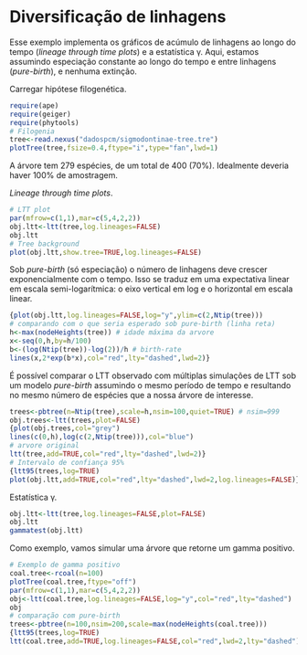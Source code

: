 # Diversificação de linhagens

Esse exemplo implementa os gráficos de acúmulo de linhagens ao longo do tempo (*lineage through time plots*) e a estatística γ. Aqui, estamos assumindo especiação constante ao longo do tempo e entre linhagens (*pure-birth*), e nenhuma extinção.

Carregar hipótese filogenética.
```r
require(ape)
require(geiger)
require(phytools)
# Filogenia
tree<-read.nexus("dadospcm/sigmodontinae-tree.tre")
plotTree(tree,fsize=0.4,ftype="i",type="fan",lwd=1)
```
A árvore tem 279 espécies, de um total de 400 (70%). Idealmente deveria haver 100% de amostragem.

*Lineage through time plots*.
```r
# LTT plot
par(mfrow=c(1,1),mar=c(5,4,2,2))
obj.ltt<-ltt(tree,log.lineages=FALSE)
obj.ltt
# Tree background
plot(obj.ltt,show.tree=TRUE,log.lineages=FALSE)
```

Sob *pure-birth* (só especiação) o número de linhagens deve crescer exponencialmente com o tempo. Isso se traduz em uma expectativa linear em escala semi-logarítmica: o eixo vertical em log e o horizontal em escala linear.
```r
{plot(obj.ltt,log.lineages=FALSE,log="y",ylim=c(2,Ntip(tree)))
# comparando com o que seria esperado sob pure-birth (linha reta)
h<-max(nodeHeights(tree)) # idade máxima da arvore
x<-seq(0,h,by=h/100)
b<-(log(Ntip(tree))-log(2))/h # birth-rate
lines(x,2*exp(b*x),col="red",lty="dashed",lwd=2)}
```

É possível comparar o LTT observado com múltiplas simulações de LTT sob um modelo *pure-birth* assumindo o mesmo período de tempo e resultando no mesmo número de espécies que a nossa árvore de interesse.
```r
trees<-pbtree(n=Ntip(tree),scale=h,nsim=100,quiet=TRUE) # nsim=999
obj.trees<-ltt(trees,plot=FALSE)
{plot(obj.trees,col="grey")
lines(c(0,h),log(c(2,Ntip(tree))),col="blue")
# arvore original
ltt(tree,add=TRUE,col="red",lty="dashed",lwd=2)}
# Intervalo de confiança 95%
{ltt95(trees,log=TRUE)
plot(obj.ltt,add=TRUE,col="red",lty="dashed",lwd=2,log.lineages=FALSE)}
```

Estatística γ.
```r
obj.ltt<-ltt(tree,log.lineages=FALSE,plot=FALSE)
obj.ltt
gammatest(obj.ltt)
```

Como exemplo, vamos simular uma árvore que retorne um gamma positivo.
```r
# Exemplo de gamma positivo
coal.tree<-rcoal(n=100)
plotTree(coal.tree,ftype="off")
par(mfrow=c(1,1),mar=c(5,4,2,2))
obj<-ltt(coal.tree,log.lineages=FALSE,log="y",col="red",lty="dashed")
obj
# comparação com pure-birth
trees<-pbtree(n=100,nsim=200,scale=max(nodeHeights(coal.tree)))
{ltt95(trees,log=TRUE)
ltt(coal.tree,add=TRUE,log.lineages=FALSE,col="red",lwd=2,lty="dashed")}
```

